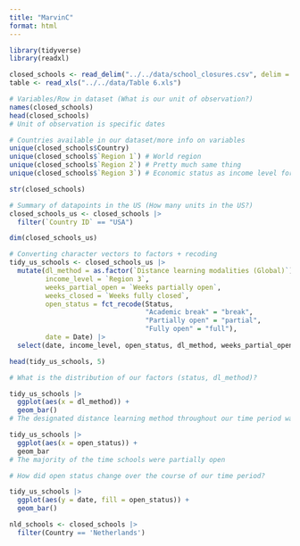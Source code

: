 ```yaml
---
title: "MarvinC"
format: html
---
```


```r
library(tidyverse)
library(readxl)

closed_schools <- read_delim("../../data/school_closures.csv", delim = ';')
table <- read_xls("../../data/Table 6.xls")
```


```r
# Variables/Row in dataset (What is our unit of observation?)
names(closed_schools)
head(closed_schools)
# Unit of observation is specific dates

# Countries available in our dataset/more info on variables
unique(closed_schools$Country)
unique(closed_schools$`Region 1`) # World region 
unique(closed_schools$`Region 2`) # Pretty much same thing
unique(closed_schools$`Region 3`) # Economic status as income level for a country/region

str(closed_schools)
```

```r
# Summary of datapoints in the US (How many units in the US?)
closed_schools_us <- closed_schools |>
  filter(`Country ID` == "USA") 

dim(closed_schools_us)

# Converting character vectors to factors + recoding
tidy_us_schools <- closed_schools_us |>
  mutate(dl_method = as.factor(`Distance learning modalities (Global)`), 
         income_level = `Region 3`, 
         weeks_partial_open = `Weeks partially open`, 
         weeks_closed = `Weeks fully closed`, 
         open_status = fct_recode(Status,
                                  "Academic break" = "break",
                                  "Partially open" = "partial",
                                  "Fully open" = "full"), 
         date = Date) |>
  select(date, income_level, open_status, dl_method, weeks_partial_open, weeks_closed)

head(tidy_us_schools, 5)
```

```r
# What is the distribution of our factors (status, dl_method)?

tidy_us_schools |>
  ggplot(aes(x = dl_method)) +
  geom_bar()
# The designated distance learning method throughout our time period was Online+TV

tidy_us_schools |>
  ggplot(aes(x = open_status)) +
  geom_bar
# The majority of the time schools were partially open
```

```r
# How did open status change over the course of our time period?

tidy_us_schools |>
  ggplot(aes(y = date, fill = open_status)) +
  geom_bar()
```

```r
nld_schools <- closed_schools |>
  filter(Country == 'Netherlands')
```
